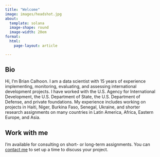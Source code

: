 ```yaml
---
title: "Welcome"
image: images/headshot.jpg
about:
  template: solana
  image-shape: round
  image-width: 20em
format:
  html:
    page-layout: article

---
```


## Bio

Hi, I'm Brian Calhoon. I am a data scientist with 15 years of experience implementing, monitoring, evaluating, and assessing international development projects. I have worked with the U.S. Agency for International Development, the U.S. Department of State, the U.S. Department of Defense, and private foundations. My experience includes working on projects in Haiti, Niger, Burkina Faso, Senegal, Ukraine, and shorter research assignments on many countries in Latin America, Africa, Eastern Europe, and Asia. 

## Work with me

I'm available for consulting on short- or long-term assignments. You can [contact me](mailto:briancalhoon.consulting@gmail.com) to set up a time to discuss your project. 


